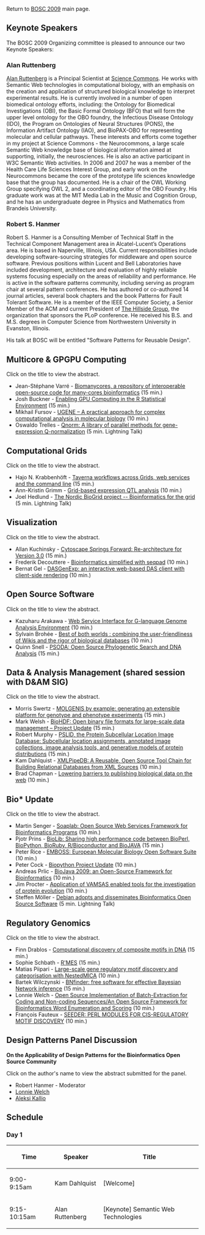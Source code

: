 Return to [[BOSC_2009 | BOSC 2009]] main page.

== Keynote Speakers ==

The BOSC 2009 Organizing committee is pleased to announce our two Keynote Speakers:

=== Alan Ruttenberg ===

[http://sciencecommons.org/about/whoweare/ruttenberg/ Alan Ruttenberg] is a Principal Scientist at [http://sciencecommons.org Science Commons].  He works with Semantic Web technologies in computational biology, with an emphasis on the creation and application of structured biological knowledge to interpret experimental results. He is currently involved in a number of open biomedical ontology efforts, including: the Ontology for Biomedical Investigations (OBI), the Basic Formal Ontology (BFO) that will form the upper level ontology for the OBO foundry, the Infectious Disease Ontology (IDO), the Program on Ontologies of Neural Structures (PONS), the Information Artifact Ontology (IAO), and BioPAX-OBO for representing molecular and cellular pathways. These interests and efforts come together in my project at Science Commons - the Neurocommons, a large scale Semantic Web knowledge base of biological information aimed at supporting, initially, the neurosciences. He is also an active participant in W3C Semantic Web activities. In 2006 and 2007 he was a member of the Health Care Life Sciences Interest Group, and early work on the Neurocommons became the core of the prototype life sciences knowledge base that the group has documented. He is a chair of the OWL Working Group specifying OWL 2, and a coordinating editor of the OBO Foundry. 
His graduate work was at the MIT Media Lab in the Music and Cognition Group, and he has an undergraduate degree in Physics and Mathematics from Brandeis University. 

=== Robert S. Hanmer ===

Robert S. Hanmer is a Consulting Member of Technical Staff in the Technical Component Management area in Alcatel-Lucent’s Operations area.  He is based in Naperville, Illinois, USA. Current responsibilities include developing software-sourcing strategies for middleware and open source software. Previous positions within Lucent and Bell Laboratories have included development, architecture and evaluation of highly reliable systems focusing especially on the areas of reliability and performance.  He is active in the software patterns community, including serving as program chair at several pattern conferences.  He has authored or co-authored 14 journal articles, several book chapters and the book Patterns for Fault Tolerant Software. He is a member of the IEEE Computer Society,  a Senior Member of the ACM and current President of [http://hillside.net/ The Hillside Group], the organization that sponsors the PLoP conference.  He received his B.S. and M.S. degrees in Computer Science from Northwestern University in Evanston, Illinois.

His talk at BOSC will be entitled "Software Patterns for Reusable Design".

== Multicore & GPGPU Computing ==

Click on the title to view the abstract.

* Jean-Stéphane Varré - [[Media:Bosc2009_submission_22.pdf | Biomanycores, a repository of interoperable open-source code for many-cores bioinformatics]] (15 min.)
* Josh Buckner - [[Media:Bosc2009_submission_32.pdf | Enabling GPU Computing in the R Statistical Environment]] (15 min.)
* Mikhail Fursov - [[Media:Bosc2009_submission_18.pdf | UGENE – A practical approach for complex computational analysis  in molecular biology]] (10 min.)
* Oswaldo Trelles - [[Media:Bosc2009_submission_11.pdf | Qnorm: A library of parallel methods for gene-expression Q-normalization]] (5 min. Lightning Talk)

== Computational Grids ==

Click on the title to view the abstract.

* Hajo N. Krabbenhöft - [[Media:Bosc2009_submission_31.pdf | Taverna workflows across Grids, web services and the command line]] (15 min.)
* Ann-Kristin Grimm - [[Media:Bosc2009_submission_12.pdf | Grid-based expression QTL analysis]] (10 min.)
* Joel Hedlund - [[Media:Bosc2009_submission_28.pdf | The Nordic BioGrid project -- Bioinformatics for the grid]] (5 min. Lightning Talk)

== Visualization ==

Click on the title to view the abstract.

* Allan Kuchinsky - [[Media:Bosc2009_submission_23.pdf | Cytoscape Springs Forward: Re-architecture for Version 3.0]] (15 min.)
* Frederik Decouttere - [[Media:Bosc2009_submission_8.pdf | Bioinformatics simplified with seqpad]] (10 min.)
* Bernat Gel - [[Media:Bosc2009_submission_26.pdf | DASGenExp: an interactive web-based DAS client with client-side rendering]] (10 min.)

== Open Source Software ==

Click on the title to view the abstract.

* Kazuharu Arakawa - [[Media:Bosc2009_submission_39.pdf | Web Service Interface for G-language Genome Analysis Environment]] (10 min.)
* Sylvain Brohée - [[Media:Bosc2009_submission_3.pdf | Best of both worlds : combining the user-friendliness of Wikis and the rigor of biological databases]] (10 min.)
* Quinn Snell - [[Media:Bosc2009_submission_33.pdf | PSODA: Open Source Phylogenetic Search and DNA Analysis]] (15 min.)

== Data & Analysis Management (shared session with D&AM SIG) ==

Click on the title to view the abstract.

* Morris Swertz - [[Media:Bosc2009_submission_27.pdf | MOLGENIS by example: generating an extensible platform for genotype and phenotype experiments]] (15 min.)
* Mark Welsh - [[Media:Bosc2009_submission_10.pdf | BioHDF: Open binary file formats for large-scale data management – Project Update]] (15 min.)
* Robert Murphy - [[Media:Bosc2009_submission_34.pdf | PSLID, the Protein Subcellular Location Image Database: Subcellular location assignments, annotated image collections, image analysis tools, and generative models of protein distributions]] (15 min.)
* Kam Dahlquist - [[Media:Bosc2009_submission_35.pdf | XMLPipeDB: A Reusable, Open Source Tool Chain for Building Relational Databases from XML Sources]] (10 min.)
* Brad Chapman - [[Media:Bosc2009_submission_14.pdf | Lowering barriers to publishing biological data on the web]] (10 min.)

== Bio* Update ==

Click on the title to view the abstract.

* Martin Senger - [[Media:Bosc2009_submission_13.pdf | Soaplab: Open Source Web Services Framework for Bioinformatics Programs]] (10 min.)
* Pjotr Prins - [[Media:Bosc2009_submission_4.pdf | BioLib: Sharing high performance code between BioPerl, BioPython, BioRuby, R/Bioconductor and BioJAVA]] (15 min.)
* Peter Rice - [[Media:Bosc2009_submission_5.pdf | EMBOSS: European Molecular Biology Open Software Suite]] (10 min.)
* Peter Cock - [[Media:Bosc2009_submission_19.pdf | Biopython Project Update]] (10 min.)
* Andreas Prlic - [[Media:Bosc2009_submission_15.pdf | BioJava 2009: an Open-Source Framework for Bioinformatics]] (10 min.)
* Jim Procter - [[Media:Bosc2009_submission_16.pdf | Application of VAMSAS enabled tools for the investigation of protein evolution]] (10 min.)
* Steffen Möller - [[Media:Bosc2009_submission_30.pdf | Debian adopts and disseminates Bioinformatics Open Source Software]] (5 min. Lightning Talk)

== Regulatory Genomics ==

Click on the title to view the abstract.

* Finn Drablos - [[Media:Bosc2009_submission_6.pdf | Computational discovery of composite motifs in DNA]] (15 min.)
* Sophie Schbath - [[Media:Bosc2009_submission_38.pdf | R'MES]] (15 min.)
* Matias Piipari - [[Media:Bosc2009_submission_24.pdf | Large-scale gene regulatory motif discovery and categorisation with NestedMICA]] (10 min.)
* Bartek Wilczynski - [[Media:Bosc2009_submission_29.pdf | BNfinder: free software for effective Bayesian Network inference]] (15 min.)
* Lonnie Welch - [[Media:Bosc2009_submission_7_21.pdf | Open Source Implementation of Batch-Extraction for Coding and Non-coding Sequences/An Open Source Framework for Bioinformatics  Word Enumeration and Scoring]] (10 min.)
* François Fauteux - [[Media:Bosc2009_submission_40.pdf | SEEDER: PERL MODULES FOR CIS-REGULATORY MOTIF DISCOVERY]] (10 min.)

== Design Patterns Panel Discussion ==

'''On the Applicability of Design Patterns for the Bioinformatics Open Source Community'''

Click on the author's name to view the abstract submitted for the panel.

* Robert Hanmer - Moderator
* [[Media:Bosc2009_submission_9.pdf | Lonnie Welch]]
* [[Media:Bosc2009_submission_17.pdf | Aleksi Kallio]]

== Schedule ==

=== Day 1 ===

{| border="1" cellspacing="0" cellpadding="10" align="left"
! Time
! Speaker
! Title
|- 
| 9:00-9:15am
| Kam Dahlquist
| [Welcome]
|-
| 9:15-10:15am
| Alan Ruttenberg
| [Keynote] Semantic Web Technologies
|}